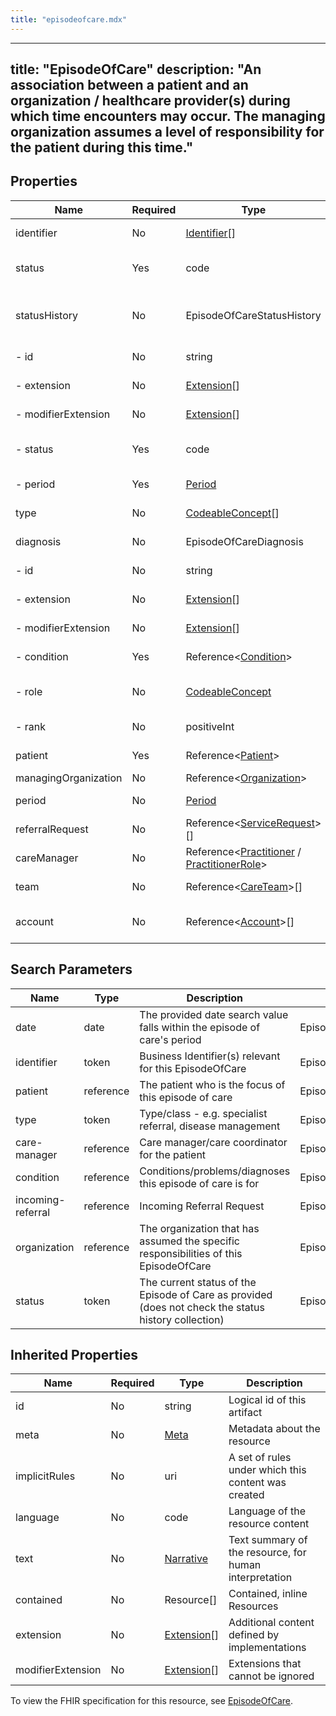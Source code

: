 ```yaml
---
title: "episodeofcare.mdx"
---
```


---
title: "EpisodeOfCare"
description: "An association between a patient and an organization / healthcare provider(s) during which time encounters may occur. The managing organization assumes a level of responsibility for the patient during this time."
---

## Properties

| Name                 | Required | Type                                                                                                                                         | Description                                                                                          |
| -------------------- | -------- | -------------------------------------------------------------------------------------------------------------------------------------------- | ---------------------------------------------------------------------------------------------------- |
| identifier           | No       | [Identifier](/medical-api/fhir/data-types/identifier)[]                                                                                      | Business Identifier(s) relevant for this EpisodeOfCare                                               |
| status               | Yes      | code                                                                                                                                         | planned / waitlist / active / onhold / finished / cancelled / entered-in-error                       |
| statusHistory        | No       | EpisodeOfCareStatusHistory                                                                                                                   | Past list of status codes (the current status may be included to cover the start date of the status) |
| - id                 | No       | string                                                                                                                                       | Unique id for inter-element referencing                                                              |
| - extension          | No       | [Extension](/medical-api/fhir/data-types/extension)[]                                                                                        | Additional content defined by implementations                                                        |
| - modifierExtension  | No       | [Extension](/medical-api/fhir/data-types/extension)[]                                                                                        | Extensions that cannot be ignored even if unrecognized                                               |
| - status             | Yes      | code                                                                                                                                         | planned / waitlist / active / onhold / finished / cancelled / entered-in-error                       |
| - period             | Yes      | [Period](/medical-api/fhir/data-types/period)                                                                                                | Duration the EpisodeOfCare was in the specified status                                               |
| type                 | No       | [CodeableConcept](/medical-api/fhir/data-types/codeableconcept)[]                                                                            | Type/class - e.g. specialist referral, disease management                                            |
| diagnosis            | No       | EpisodeOfCareDiagnosis                                                                                                                       | The list of diagnosis relevant to this episode of care                                               |
| - id                 | No       | string                                                                                                                                       | Unique id for inter-element referencing                                                              |
| - extension          | No       | [Extension](/medical-api/fhir/data-types/extension)[]                                                                                        | Additional content defined by implementations                                                        |
| - modifierExtension  | No       | [Extension](/medical-api/fhir/data-types/extension)[]                                                                                        | Extensions that cannot be ignored even if unrecognized                                               |
| - condition          | Yes      | Reference&lt;[Condition](/medical-api/fhir/resources/condition)&gt;                                                                          | Conditions/problems/diagnoses this episode of care is for                                            |
| - role               | No       | [CodeableConcept](/medical-api/fhir/data-types/codeableconcept)                                                                              | Role that this diagnosis has within the episode of care (e.g. admission, billing, discharge …)       |
| - rank               | No       | positiveInt                                                                                                                                  | Ranking of the diagnosis (for each role type)                                                        |
| patient              | Yes      | Reference&lt;[Patient](/medical-api/fhir/resources/patient)&gt;                                                                              | The patient who is the focus of this episode of care                                                 |
| managingOrganization | No       | Reference&lt;[Organization](/medical-api/fhir/resources/organization)&gt;                                                                    | Organization that assumes care                                                                       |
| period               | No       | [Period](/medical-api/fhir/data-types/period)                                                                                                | Interval during responsibility is assumed                                                            |
| referralRequest      | No       | Reference&lt;[ServiceRequest](/medical-api/fhir/resources/servicerequest)&gt;[]                                                              | Originating Referral Request(s)                                                                      |
| careManager          | No       | Reference&lt;[Practitioner](/medical-api/fhir/resources/practitioner) / [PractitionerRole](/medical-api/fhir/resources/practitionerrole)&gt; | Care manager/care coordinator for the patient                                                        |
| team                 | No       | Reference&lt;[CareTeam](/medical-api/fhir/resources/careteam)&gt;[]                                                                          | Other practitioners facilitating this episode of care                                                |
| account              | No       | Reference&lt;[Account](/medical-api/fhir/resources/account)&gt;[]                                                                            | The set of accounts that may be used for billing for this EpisodeOfCare                              |

## Search Parameters

| Name              | Type      | Description                                                                                          | Expression                         |
| ----------------- | --------- | ---------------------------------------------------------------------------------------------------- | ---------------------------------- |
| date              | date      | The provided date search value falls within the episode of care's period                             | EpisodeOfCare.period               |
| identifier        | token     | Business Identifier(s) relevant for this EpisodeOfCare                                               | EpisodeOfCare.identifier           |
| patient           | reference | The patient who is the focus of this episode of care                                                 | EpisodeOfCare.patient              |
| type              | token     | Type/class - e.g. specialist referral, disease management                                            | EpisodeOfCare.type                 |
| care-manager      | reference | Care manager/care coordinator for the patient                                                        | EpisodeOfCare.careManager          |
| condition         | reference | Conditions/problems/diagnoses this episode of care is for                                            | EpisodeOfCare.diagnosis.condition  |
| incoming-referral | reference | Incoming Referral Request                                                                            | EpisodeOfCare.referralRequest      |
| organization      | reference | The organization that has assumed the specific responsibilities of this EpisodeOfCare                | EpisodeOfCare.managingOrganization |
| status            | token     | The current status of the Episode of Care as provided (does not check the status history collection) | EpisodeOfCare.status               |

## Inherited Properties

| Name              | Required | Type                                                  | Description                                            |
| ----------------- | -------- | ----------------------------------------------------- | ------------------------------------------------------ |
| id                | No       | string                                                | Logical id of this artifact                            |
| meta              | No       | [Meta](/medical-api/fhir/data-types/meta)             | Metadata about the resource                            |
| implicitRules     | No       | uri                                                   | A set of rules under which this content was created    |
| language          | No       | code                                                  | Language of the resource content                       |
| text              | No       | [Narrative](/medical-api/fhir/data-types/narrative)   | Text summary of the resource, for human interpretation |
| contained         | No       | Resource[]                                            | Contained, inline Resources                            |
| extension         | No       | [Extension](/medical-api/fhir/data-types/extension)[] | Additional content defined by implementations          |
| modifierExtension | No       | [Extension](/medical-api/fhir/data-types/extension)[] | Extensions that cannot be ignored                      |

To view the FHIR specification for this resource, see [EpisodeOfCare](https://www.hl7.org/fhir/StructureDefinition/EpisodeOfCare).

